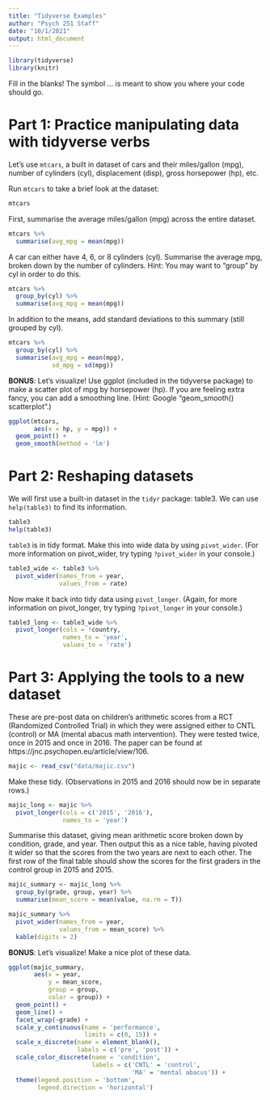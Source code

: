 ```yaml
---
title: "Tidyverse Examples"
author: "Psych 251 Staff"
date: "10/1/2021"
output: html_document
---
```


```r
library(tidyverse)
library(knitr)
```

Fill in the blanks! The symbol ... is meant to show you where your code should go. 

# Part 1: Practice manipulating data with tidyverse verbs

Let's use `mtcars`, a built in dataset of cars and their miles/gallon (mpg), number of cylinders (cyl), displacement (disp), gross horsepower (hp), etc. 

Run `mtcars` to take a brief look at the dataset:

```r
mtcars
```

First, summarise the average miles/gallon (mpg) across the entire dataset. 

```r
mtcars %>%
  summarise(avg_mpg = mean(mpg))
```

A car can either have 4, 6, or 8 cylinders (cyl). Summarise the average mpg, broken down by the number of cylinders. Hint: You may want to "group" by cyl in order to do this. 

```r
mtcars %>%
  group_by(cyl) %>%
  summarise(avg_mpg = mean(mpg))
```

In addition to the means, add standard deviations to this summary (still grouped by cyl).

```r
mtcars %>%
  group_by(cyl) %>%
  summarise(avg_mpg = mean(mpg),
            sd_mpg = sd(mpg))
```

**BONUS**: Let's visualize! Use ggplot (included in the tidyverse package) to make a scatter plot of mpg by horsepower (hp). If you are feeling extra fancy, you can add a smoothing line. (Hint: Google "geom_smooth() scatterplot".)

```r
ggplot(mtcars, 
       aes(x = hp, y = mpg)) +
  geom_point() +
  geom_smooth(method = 'lm')
```

# Part 2: Reshaping datasets

We will first use a built-in dataset in the `tidyr` package: table3. We can use `help(table3)` to find its information.

```r
table3
help(table3)
```

`table3` is in tidy format. Make this into wide data by using `pivot_wider`. (For more information on pivot_wider, try typing `?pivot_wider` in your console.)

```r
table3_wide <- table3 %>%
  pivot_wider(names_from = year,
              values_from = rate) 
```

Now make it back into tidy data using `pivot_longer`. (Again, for more information on pivot_longer, try typing `?pivot_longer` in your console.)

```r
table3_long <- table3_wide %>%
  pivot_longer(cols = !country,
               names_to = 'year',
               values_to = 'rate')
```

# Part 3:  Applying the tools to a new dataset

These are pre-post data on children's arithmetic scores from a RCT (Randomized Controlled Trial) in which they were assigned either to CNTL (control) or MA (mental abacus math intervention). They were tested twice, once in 2015 and once in 2016. The paper can be found at https://jnc.psychopen.eu/article/view/106.

```r
majic <- read_csv("data/majic.csv")
```

Make these tidy. (Observations in 2015 and 2016 should now be in separate rows.)

```r
majic_long <- majic %>%
  pivot_longer(cols = c('2015', '2016'),
               names_to = 'year')
```

Summarise this dataset, giving mean arithmetic score broken down by condition, grade, and year. Then output this as a nice table, having pivoted it wider so that the scores from the two years are next to each other. The first row of the final table should show the scores for the first graders in the control group in 2015 and 2015. 

```r
majic_summary <- majic_long %>%
  group_by(grade, group, year) %>%
  summarise(mean_score = mean(value, na.rm = T))

majic_summary %>%
  pivot_wider(names_from = year,
              values_from = mean_score) %>%
  kable(digits = 2)
```

**BONUS**: Let's visualize! Make a nice plot of these data. 

```r
ggplot(majic_summary,
       aes(x = year,
           y = mean_score,
           group = group,
           color = group)) +
  geom_point() +
  geom_line() +
  facet_wrap(~grade) +
  scale_y_continuous(name = 'performance',
                     limits = c(0, 15)) +
  scale_x_discrete(name = element_blank(),
                   labels = c('pre', 'post')) +
  scale_color_discrete(name = 'condition',
                       labels = c('CNTL' = 'control',
                                  'MA' = 'mental abacus')) +
  theme(legend.position = 'bottom',
        legend.direction = 'horizontal')
```


